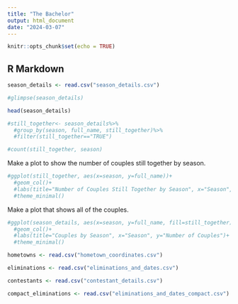 ---
title: "The Bachelor"
output: html_document
date: "2024-03-07"
---

```{r setup, include=FALSE}
knitr::opts_chunk$set(echo = TRUE)
```

## R Markdown

```{r}
season_details <- read.csv("season_details.csv")
```

```{r}
#glimpse(season_details)
```

```{r}
head(season_details)
```

```{r}
#still_together<- season_details%>%
  #group_by(season, full_name, still_together)%>%
  #filter(still_together=="TRUE")
```

```{r}
#count(still_together, season)
```
Make a plot to show the number of couples still together by season. 
```{r}
#ggplot(still_together, aes(x=season, y=full_name))+
  #geom_col()+
  #labs(title="Number of Couples Still Together by Season", x="Season", y="Number of Couples")+
  #theme_minimal()
```

Make a plot that shows all of the couples.
```{r}
#ggplot(season_details, aes(x=season, y=full_name, fill=still_together))+
  #geom_col()+
  #labs(title="Couples by Season", x="Season", y="Number of Couples")+
  #theme_minimal()
```












```{r}
hometowns <- read.csv("hometown_coordinates.csv")
```















```{r}
eliminations <- read.csv("eliminations_and_dates.csv")
```














```{r}
contestants <- read.csv("contestant_details.csv")
```














```{r}
compact_eliminations <- read.csv("eliminations_and_dates_compact.csv")
```













